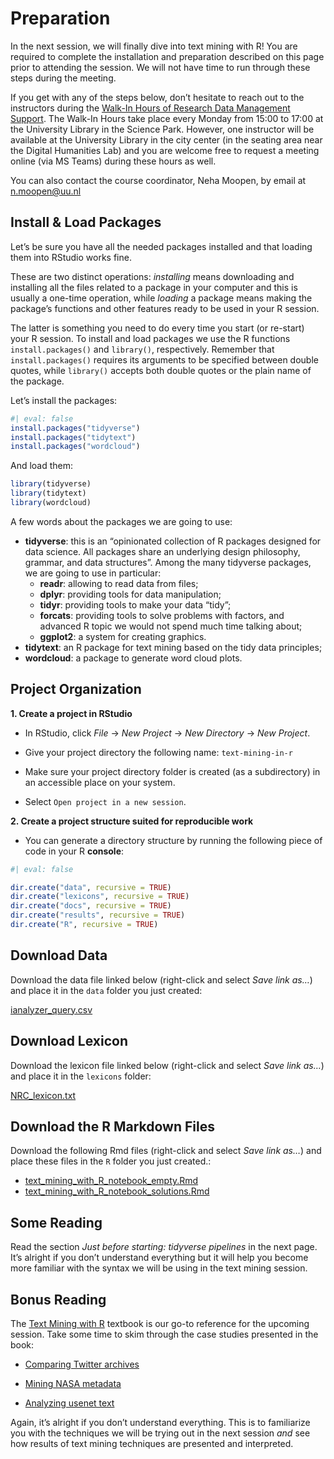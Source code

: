 # Preparation {.unnumbered}

In the next session, we will finally dive into text mining with R! You are required to complete the installation and preparation described on this page prior to attending the session. We will not have time to run through these steps during the meeting.

If you get  with any of the steps below, don't hesitate to reach out to the instructors during the [Walk-In Hours of Research Data Management Support](https://www.uu.nl/en/research/research-data-management/walk-in-hours-workshops/walk-in-hours-research-data-software). The Walk-In Hours take place every Monday from 15:00 to 17:00 at the University Library in the Science Park. However, one instructor will be available at the University Library in the city center (in the seating area near the Digital Humanities Lab) and you are welcome free to request a meeting online (via MS Teams) during these hours as well.

You can also contact the course coordinator, Neha Moopen, by email at [n.moopen@uu.nl](n.moopen@uu.nl)

## Install & Load Packages

Let's be sure you have all the needed packages installed and that loading them into RStudio works fine. 

These are two distinct operations: *installing* means downloading and installing all the files related to a package in your computer and this is usually a one-time operation, while *loading* a package means making the package's functions and other features ready to be used in your R session. 

The latter is something you need to do every time you start (or re-start) your R session. To install and load packages we use the R functions `install.packages()` and `library()`, respectively. Remember that `install.packages()` requires its arguments to be specified between double quotes, while `library()` accepts both double quotes or the plain name of the package.

Let's install the packages:

```r
#| eval: false
install.packages("tidyverse")
install.packages("tidytext")
install.packages("wordcloud")
```

And load them:

```r
library(tidyverse)
library(tidytext)
library(wordcloud)
```

A few words about the packages we are going to use: 
<ul>
  <li> **tidyverse**: this is an "opinionated collection of R packages designed for data science. All packages share an underlying design philosophy, grammar, and data structures". Among the many tidyverse packages, we are going to use in particular:
    <ul>
      <li>**readr**: allowing to read data from files;</li>
      <li>**dplyr**: providing tools for data manipulation;</li>
      <li>**tidyr**: providing tools to make your data "tidy";</li> 
      <li>**forcats**: providing tools to solve problems with factors, and advanced R topic we would not spend much time talking about;</li>     
      <li>**ggplot2**: a system for creating graphics.</li>
    </ul>
  <li>**tidytext**: an R package for text mining based on the tidy data principles;</li>
  <li>**wordcloud**: a package to generate word cloud plots.</li>
</ul>

## Project Organization

**1. Create a project in RStudio**

- In RStudio, click _File_ -> _New Project_ -> _New Directory_ -> _New Project_. 

- Give your project directory the following name: `text-mining-in-r` 

- Make sure your project directory folder is created (as a subdirectory) in an accessible place on your system.

- Select `Open project in a new session`.

**2. Create a project structure suited for reproducible work**

- You can generate a directory structure by running the following piece of code in your R **console**:

```r
#| eval: false

dir.create("data", recursive = TRUE)
dir.create("lexicons", recursive = TRUE)
dir.create("docs", recursive = TRUE)
dir.create("results", recursive = TRUE)
dir.create("R", recursive = TRUE)
```

## Download Data

Download the data file linked below (right-click and select _Save link as..._) and place it in the `data` folder you just created:

[ianalyzer_query.csv](https://raw.githubusercontent.com/UtrechtUniversity/workshop-text-mining-rsa/main/data/ianalyzer_query.csv)

## Download Lexicon

Download the lexicon file linked below (right-click and select _Save link as..._) and place it in the `lexicons` folder:

[NRC_lexicon.txt](https://raw.githubusercontent.com/UtrechtUniversity/workshop-text-mining-rsa/main/lexicons/NRC_lexicon.txt)

## Download the R Markdown Files

Download the following Rmd files (right-click and select _Save link as..._) and place these files in the `R` folder you just created.:

-  [text_mining_with_R_notebook_empty.Rmd](https://raw.githubusercontent.com/UtrechtUniversity/workshop-text-mining-rsa/main/exercises/text_mining_with_R_notebook_empty.Rmd)
-  [text_mining_with_R_notebook_solutions.Rmd](https://raw.githubusercontent.com/UtrechtUniversity/workshop-text-mining-rsa/main/exercises/text_mining_with_R_notebook_solutions.Rmd)

## Some Reading

Read the section _Just before starting: tidyverse pipelines_ in the next page. It's alright if you don't understand everything but it will help you become more familiar with the syntax we will be using in the text mining session.

## Bonus Reading

The [Text Mining with R](https://www.tidytextmining.com/) textbook is our go-to reference for the upcoming session. Take some time to skim through the case studies presented in the book:

- [Comparing Twitter archives](https://www.tidytextmining.com/twitter.html)

- [Mining NASA metadata](https://www.tidytextmining.com/nasa.html)

- [Analyzing usenet text](https://www.tidytextmining.com/usenet.html)

Again, it's alright if you don't understand everything. This is to familiarize you with the techniques we will be trying out in the next session _and_ see how results of text mining techniques are presented and interpreted.